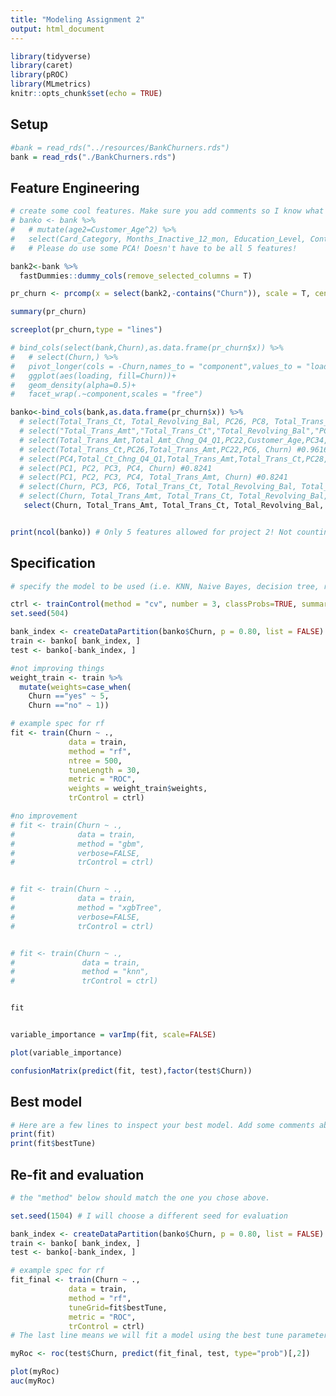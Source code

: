 ---
title: "Modeling Assignment 2"
output: html_document
---

```{r setup, include=FALSE}
library(tidyverse)
library(caret)
library(pROC)
library(MLmetrics)
knitr::opts_chunk$set(echo = TRUE)
```

## Setup

```{r}
#bank = read_rds("../resources/BankChurners.rds") 
bank = read_rds("./BankChurners.rds")
```


## Feature Engineering

```{r}
# create some cool features. Make sure you add comments so I know what you are trying to accomplish!
# banko <- bank %>% 
#   # mutate(age2=Customer_Age^2) %>%
#   select(Card_Category, Months_Inactive_12_mon, Education_Level, Contacts_Count_12_mon, Dependent_count, Churn)
#   # Please do use some PCA! Doesn't have to be all 5 features!

bank2<-bank %>% 
  fastDummies::dummy_cols(remove_selected_columns = T)

pr_churn <- prcomp(x = select(bank2,-contains("Churn")), scale = T, center = T)

summary(pr_churn)

screeplot(pr_churn,type = "lines")

# bind_cols(select(bank,Churn),as.data.frame(pr_churn$x)) %>%
#   # select(Churn,) %>%
#   pivot_longer(cols = -Churn,names_to = "component",values_to = "loading") %>%
#   ggplot(aes(loading, fill=Churn))+
#   geom_density(alpha=0.5)+
#   facet_wrap(.~component,scales = "free")

banko<-bind_cols(bank,as.data.frame(pr_churn$x)) %>% 
  # select(Total_Trans_Ct, Total_Revolving_Bal, PC26, PC8, Total_Trans_Amt, Churn) #0.9734
  # select("Total_Trans_Amt","Total_Trans_Ct","Total_Revolving_Bal","PC31","Total_Ct_Chng_Q4_Q1",Churn) #0.9709
  # select(Total_Trans_Amt,Total_Amt_Chng_Q4_Q1,PC22,Customer_Age,PC34,Churn) #0.9709
  # select(Total_Trans_Ct,PC26,Total_Trans_Amt,PC22,PC6, Churn) #0.9616
  # select(PC4,Total_Ct_Chng_Q4_Q1,Total_Trans_Amt,Total_Trans_Ct,PC28,Churn) #0.9617
  # select(PC1, PC2, PC3, PC4, Churn) #0.8241
  # select(PC1, PC2, PC3, PC4, Total_Trans_Amt, Churn) #0.8241
  # select(Churn, PC3, PC6, Total_Trans_Ct, Total_Revolving_Bal, Total_Trans_Amt) #0.9711
  # select(Churn, Total_Trans_Amt, Total_Trans_Ct, Total_Revolving_Bal, Total_Ct_Chng_Q4_Q1, PC31) #0.9708
   select(Churn, Total_Trans_Amt, Total_Trans_Ct, Total_Revolving_Bal, Total_Ct_Chng_Q4_Q1, Total_Relationship_Count) #0.9795


print(ncol(banko)) # Only 5 features allowed for project 2! Not counting the dependent variable.

```


## Specification

```{r}
# specify the model to be used (i.e. KNN, Naive Bayes, decision tree, random forest, bagged trees) and the tuning parameters used

ctrl <- trainControl(method = "cv", number = 3, classProbs=TRUE, summaryFunction = twoClassSummary)
set.seed(504) 

bank_index <- createDataPartition(banko$Churn, p = 0.80, list = FALSE)
train <- banko[ bank_index, ]
test <- banko[-bank_index, ]

#not improving things
weight_train <- train %>%
  mutate(weights=case_when(
    Churn =="yes" ~ 5,
    Churn =="no" ~ 1))

# example spec for rf
fit <- train(Churn ~ .,
             data = train,
             method = "rf",
             ntree = 500,
             tuneLength = 30,
             metric = "ROC",
             weights = weight_train$weights,
             trControl = ctrl)

#no improvement
# fit <- train(Churn ~ .,
#              data = train, 
#              method = "gbm",
#              verbose=FALSE,
#              trControl = ctrl)


# fit <- train(Churn ~ .,
#              data = train, 
#              method = "xgbTree",
#              verbose=FALSE,
#              trControl = ctrl)


# fit <- train(Churn ~ .,
#               data = train,
#               method = "knn",
#               trControl = ctrl)


fit


variable_importance = varImp(fit, scale=FALSE)

plot(variable_importance)

confusionMatrix(predict(fit, test),factor(test$Churn))
```


## Best model

```{r}
# Here are a few lines to inspect your best model. Add some comments about optimal hyperparameters.
print(fit)
print(fit$bestTune)
```


## Re-fit and evaluation

```{r}
# the "method" below should match the one you chose above. 

set.seed(1504) # I will choose a different seed for evaluation

bank_index <- createDataPartition(banko$Churn, p = 0.80, list = FALSE)
train <- banko[ bank_index, ]
test <- banko[-bank_index, ]

# example spec for rf
fit_final <- train(Churn ~ .,
             data = train, 
             method = "rf",
             tuneGrid=fit$bestTune,
             metric = "ROC",
             trControl = ctrl) 
# The last line means we will fit a model using the best tune parameters your CV found above.

myRoc <- roc(test$Churn, predict(fit_final, test, type="prob")[,2])

plot(myRoc)
auc(myRoc)
```




